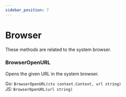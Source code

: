 ```yaml
---
sidebar_position: 7
---
```


# Browser

These methods are related to the system browser.

### BrowserOpenURL

Opens the given URL in the system browser.

Go: `BrowserOpenURL(ctx context.Context, url string)`<br/> JS:
`BrowserOpenURL(url string)`
